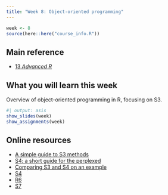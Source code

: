 ```yaml
---
title: "Week 8: Object-oriented programming"
---
```


```r
week <- 8
source(here::here("course_info.R"))
```

## Main reference

* [13 *Advanced R*](https://adv-r.hadley.nz/s3.html)

## What you will learn this week

Overview of object-oriented programming in R, focusing on S3.

```r
#| output: asis
show_slides(week)
show_assignments(week)
```

## Online resources

* [A simple guide to S3 methods](https://www.njtierney.com/post/2016/11/06/simple-s3-post/)
* [S4: a short guide for the perplexed](https://stuartlee.org/2019/07/09/s4-short-guide/)
* [Comparing S3 and S4 on an example](https://faculty.washington.edu/kenrice/sisg-adv/sisg17-pack-03.pdf)
* [S4](https://kasperdanielhansen.github.io/genbioconductor/html/R_S4.html)
* [R6](https://r6.r-lib.org/)
* [S7](https://rconsortium.github.io/S7/)
